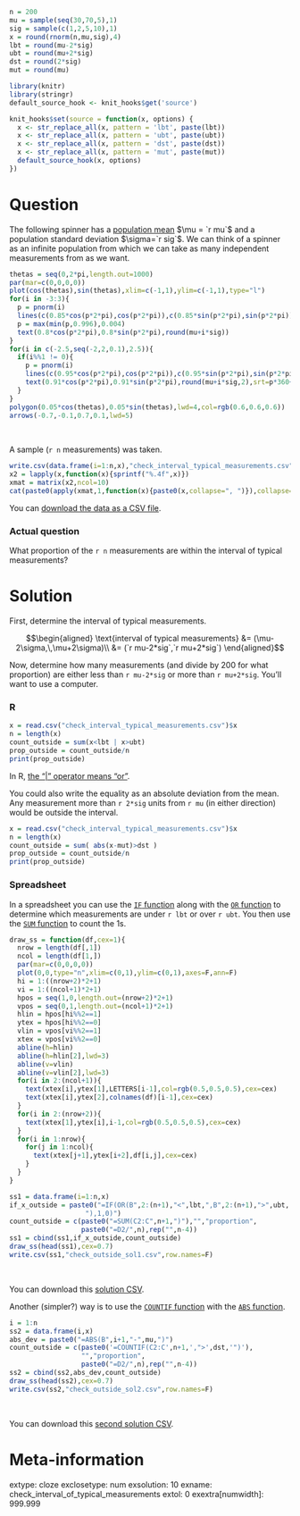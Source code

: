 ```r
n = 200
mu = sample(seq(30,70,5),1)
sig = sample(c(1,2,5,10),1)
x = round(rnorm(n,mu,sig),4)
lbt = round(mu-2*sig)
ubt = round(mu+2*sig)
dst = round(2*sig)
mut = round(mu)

library(knitr)
library(stringr)
default_source_hook <- knit_hooks$get('source')

knit_hooks$set(source = function(x, options) {
  x <- str_replace_all(x, pattern = 'lbt', paste(lbt))
  x <- str_replace_all(x, pattern = 'ubt', paste(ubt))
  x <- str_replace_all(x, pattern = 'dst', paste(dst))
  x <- str_replace_all(x, pattern = 'mut', paste(mut))
  default_source_hook(x, options)
})
```


Question
========

The following spinner has a [population mean](https://en.wikipedia.org/wiki/Mean){target="blank"} $\mu = `r mu`$ and a population standard deviation $\sigma=`r sig`$. We can think of a spinner as an infinite population from which we can take as many independent measurements from as we want.

```r
thetas = seq(0,2*pi,length.out=1000)
par(mar=c(0,0,0,0))
plot(cos(thetas),sin(thetas),xlim=c(-1,1),ylim=c(-1,1),type="l")
for(i in -3:3){
  p = pnorm(i)
  lines(c(0.85*cos(p*2*pi),cos(p*2*pi)),c(0.85*sin(p*2*pi),sin(p*2*pi)),lwd=3)
  p = max(min(p,0.996),0.004)
  text(0.8*cos(p*2*pi),0.8*sin(p*2*pi),round(mu+i*sig))
}
for(i in c(-2.5,seq(-2,2,0.1),2.5)){
  if(i%%1 != 0){
    p = pnorm(i)
    lines(c(0.95*cos(p*2*pi),cos(p*2*pi)),c(0.95*sin(p*2*pi),sin(p*2*pi)))
    text(0.91*cos(p*2*pi),0.91*sin(p*2*pi),round(mu+i*sig,2),srt=p*360+180*(p>0.25 & p<0.75),cex=0.7)
  }
}
polygon(0.05*cos(thetas),0.05*sin(thetas),lwd=4,col=rgb(0.6,0.6,0.6))
arrows(-0.7,-0.1,0.7,0.1,lwd=5)
```
\

A sample (`r n` measurements) was taken.

```r
write.csv(data.frame(i=1:n,x),"check_interval_typical_measurements.csv",row.names=F)
x2 = lapply(x,function(x){sprintf("%.4f",x)})
xmat = matrix(x2,ncol=10)
cat(paste0(apply(xmat,1,function(x){paste0(x,collapse=", ")}),collapse=",\n"))
```

You can [download the data as a CSV file](check_interval_typical_measurements.csv).

### Actual question

What proportion of the `r n` measurements are within the interval of typical measurements?



Solution
========

First, determine the interval of typical measurements.

$$\begin{aligned}
\text{interval of typical measurements} &= (\mu-2\sigma,\,\mu+2\sigma)\\ &= (`r mu-2*sig`,`r mu+2*sig`)
\end{aligned}$$

Now, determine how many measurements (and divide by 200 for what proportion) are either less than `r mu-2*sig` or more than `r mu+2*sig`. You'll want to use a computer.

### R


```r
x = read.csv("check_interval_typical_measurements.csv")$x
n = length(x)
count_outside = sum(x<lbt | x>ubt)
prop_outside = count_outside/n
print(prop_outside)
```

In R, [the "|" operator means "or"](https://www.statmethods.net/management/operators.html){target="blank"}.

You could also write the equality as an absolute deviation from the mean. Any measurement more than `r 2*sig` units from `r mu` (in either direction) would be outside the interval.

```r
x = read.csv("check_interval_typical_measurements.csv")$x
n = length(x)
count_outside = sum( abs(x-mut)>dst )
prop_outside = count_outside/n
print(prop_outside)
```


### Spreadsheet

In a spreadsheet you can use the [`IF` function](https://wiki.openoffice.org/wiki/Documentation/How_Tos/Calc:_IF_function){target="blank"} along with the [`OR` function](https://wiki.openoffice.org/wiki/Documentation/How_Tos/Calc:_OR_function){target="blank"} to determine which measurements are under `r lbt` or over `r ubt`. You then use the [`SUM` function](https://wiki.openoffice.org/wiki/Documentation/How_Tos/Calc:_SUM_function){target="blank"} to count the 1s.

```r
draw_ss = function(df,cex=1){
  nrow = length(df[,1])
  ncol = length(df[1,])
  par(mar=c(0,0,0,0))
  plot(0,0,type="n",xlim=c(0,1),ylim=c(0,1),axes=F,ann=F)
  hi = 1:((nrow+2)*2+1)
  vi = 1:((ncol+1)*2+1)
  hpos = seq(1,0,length.out=(nrow+2)*2+1)
  vpos = seq(0,1,length.out=(ncol+1)*2+1)
  hlin = hpos[hi%%2==1]
  ytex = hpos[hi%%2==0]
  vlin = vpos[vi%%2==1]
  xtex = vpos[vi%%2==0]
  abline(h=hlin)
  abline(h=hlin[2],lwd=3)
  abline(v=vlin)
  abline(v=vlin[2],lwd=3)
  for(i in 2:(ncol+1)){
    text(xtex[i],ytex[1],LETTERS[i-1],col=rgb(0.5,0.5,0.5),cex=cex)
    text(xtex[i],ytex[2],colnames(df)[i-1],cex=cex)
  }    
  for(i in 2:(nrow+2)){
    text(xtex[1],ytex[i],i-1,col=rgb(0.5,0.5,0.5),cex=cex)
  }
  for(i in 1:nrow){
    for(j in 1:ncol){
      text(xtex[j+1],ytex[i+2],df[i,j],cex=cex)
    }
  }
}

ss1 = data.frame(i=1:n,x)
if_x_outside = paste0("=IF(OR(B",2:(n+1),"<",lbt,",B",2:(n+1),">",ubt,
                   "),1,0)")
count_outside = c(paste0("=SUM(C2:C",n+1,")"),"","proportion",
                  paste0("=D2/",n),rep("",n-4))
ss1 = cbind(ss1,if_x_outside,count_outside)
draw_ss(head(ss1),cex=0.7)
write.csv(ss1,"check_outside_sol1.csv",row.names=F)
```
\

You can download this [solution CSV](check_outside_sol1.csv).


Another (simpler?) way is to use the [`COUNTIF` function](https://wiki.openoffice.org/wiki/Documentation/How_Tos/Calc:_COUNTIF_function){target="blank"} with the [`ABS` function](https://wiki.openoffice.org/wiki/Documentation/How_Tos/Calc:_ABS_function){target="blank"}.

```r
i = 1:n
ss2 = data.frame(i,x)
abs_dev = paste0("=ABS(B",i+1,"-",mu,")")
count_outside = c(paste0('=COUNTIF(C2:C',n+1,',">',dst,'")'),
                  "","proportion",
                  paste0("=D2/",n),rep("",n-4))
ss2 = cbind(ss2,abs_dev,count_outside)
draw_ss(head(ss2),cex=0.7)
write.csv(ss2,"check_outside_sol2.csv",row.names=F)
```
\

You can download this [second solution CSV](check_outside_sol2.csv).


Meta-information
================
extype: cloze
exclosetype: num
exsolution: 10
exname: check_interval_of_typical_measurements
extol: 0
exextra[numwidth]: 999.999
